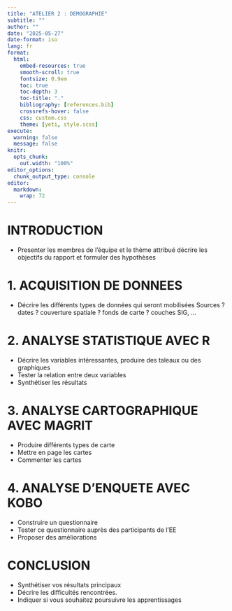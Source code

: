 ```yaml
---
title: "ATELIER 2 : DEMOGRAPHIE"
subtitle: ""
author: ""
date: "2025-05-27"
date-format: iso
lang: fr
format:
  html:
    embed-resources: true
    smooth-scroll: true
    fontsize: 0.9em
    toc: true
    toc-depth: 3
    toc-title: "."
    bibliography: [references.bib]
    crossrefs-hover: false
    css: custom.css
    theme: [yeti, style.scss]
execute:
  warning: false
  message: false 
knitr:
  opts_chunk:
    out.width: "100%"
editor_options: 
  chunk_output_type: console
editor: 
  markdown: 
    wrap: 72
---
```


# INTRODUCTION

- Presenter les membres de l’équipe et le thème attribué décrire les objectifs du rapport et formuler des hypothèses

# 1. ACQUISITION DE DONNEES

- Décrire les différents types de données qui seront mobilisées Sources ? dates ? couverture spatiale ? fonds de carte ? couches SIG, …

# 2. ANALYSE STATISTIQUE AVEC R

- Décrire les variables intéressantes, produire des taleaux ou des graphiques
- Tester la relation entre deux variables
- Synthétiser les résultats

# 3. ANALYSE CARTOGRAPHIQUE AVEC MAGRIT

- Produire différents types de carte
- Mettre en page les cartes
- Commenter les cartes

# 4. ANALYSE D’ENQUETE AVEC KOBO
- Construire un questionnaire
- Tester ce questionnaire auprès des participants de l’EE
- Proposer des améliorations

# CONCLUSION

- Synthétiser vos résultats principaux
- Décrire les difficultés rencontrées.
- Indiquer si vous souhaitez poursuivre les apprentissages
  
